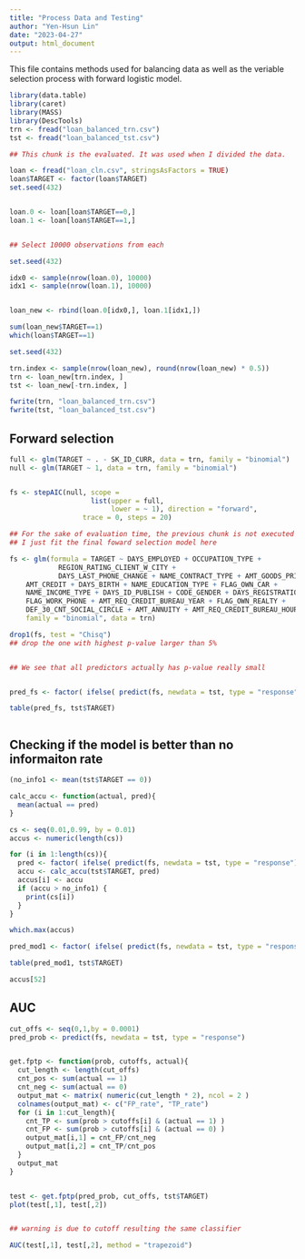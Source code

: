 ```yaml
---
title: "Process Data and Testing"
author: "Yen-Hsun Lin"
date: "2023-04-27"
output: html_document
---
```


This file contains methods used for balancing data as well as the veriable selection process with forward logistic model. 


```r
library(data.table)
library(caret)
library(MASS)
library(DescTools)
trn <- fread("loan_balanced_trn.csv")
tst <- fread("loan_balanced_tst.csv")
```



```r

## This chunk is the evaluated. It was used when I divided the data. 

loan <- fread("loan_cln.csv", stringsAsFactors = TRUE)
loan$TARGET <- factor(loan$TARGET)
set.seed(432)


loan.0 <- loan[loan$TARGET==0,]
loan.1 <- loan[loan$TARGET==1,]


## Select 10000 observations from each 

set.seed(432)

idx0 <- sample(nrow(loan.0), 10000)
idx1 <- sample(nrow(loan.1), 10000)


loan_new <- rbind(loan.0[idx0,], loan.1[idx1,])

sum(loan_new$TARGET==1)
which(loan$TARGET==1)

set.seed(432)

trn.index <- sample(nrow(loan_new), round(nrow(loan_new) * 0.5))
trn <- loan_new[trn.index, ]
tst <- loan_new[-trn.index, ]

fwrite(trn, "loan_balanced_trn.csv")
fwrite(tst, "loan_balanced_tst.csv")
```



## Forward selection 

```r
full <- glm(TARGET ~ . - SK_ID_CURR, data = trn, family = "binomial")
null <- glm(TARGET ~ 1, data = trn, family = "binomial")


fs <- stepAIC(null, scope = 
                    list(upper = full,
                         lower = ~ 1), direction = "forward", 
                  trace = 0, steps = 20)
```



```r

## For the sake of evaluation time, the previous chunk is not executed 
## I just fit the final foward selection model here

fs <- glm(formula = TARGET ~ DAYS_EMPLOYED + OCCUPATION_TYPE + 
            REGION_RATING_CLIENT_W_CITY + 
            DAYS_LAST_PHONE_CHANGE + NAME_CONTRACT_TYPE + AMT_GOODS_PRICE + 
    AMT_CREDIT + DAYS_BIRTH + NAME_EDUCATION_TYPE + FLAG_OWN_CAR + 
    NAME_INCOME_TYPE + DAYS_ID_PUBLISH + CODE_GENDER + DAYS_REGISTRATION + 
    FLAG_WORK_PHONE + AMT_REQ_CREDIT_BUREAU_YEAR + FLAG_OWN_REALTY + 
    DEF_30_CNT_SOCIAL_CIRCLE + AMT_ANNUITY + AMT_REQ_CREDIT_BUREAU_HOUR, 
    family = "binomial", data = trn)

drop1(fs, test = "Chisq")
## drop the one with highest p-value larger than 5%


## We see that all predictors actually has p-value really small 


pred_fs <- factor( ifelse( predict(fs, newdata = tst, type = "response") > 0.5, 1, 0))

table(pred_fs, tst$TARGET)



```

## Checking if the model is better than no informaiton rate 

```r
(no_info1 <- mean(tst$TARGET == 0))

calc_accu <- function(actual, pred){
  mean(actual == pred)
}

cs <- seq(0.01,0.99, by = 0.01)
accus <- numeric(length(cs))

for (i in 1:length(cs)){
  pred <- factor( ifelse( predict(fs, newdata = tst, type = "response") > cs[i], 1, 0))
  accu <- calc_accu(tst$TARGET, pred)
  accus[i] <- accu
  if (accu > no_info1) {
    print(cs[i])
  }
}

which.max(accus)

pred_mod1 <- factor( ifelse( predict(fs, newdata = tst, type = "response") > 0.52, 1, 0))

table(pred_mod1, tst$TARGET)

accus[52]
```



## AUC

```r
cut_offs <- seq(0,1,by = 0.0001)
pred_prob <- predict(fs, newdata = tst, type = "response")


get.fptp <- function(prob, cutoffs, actual){
  cut_length <- length(cut_offs)
  cnt_pos <- sum(actual == 1)
  cnt_neg <- sum(actual == 0)
  output_mat <- matrix( numeric(cut_length * 2), ncol = 2 )
  colnames(output_mat) <- c("FP_rate", "TP_rate")
  for (i in 1:cut_length){
    cnt_TP <- sum(prob > cutoffs[i] & (actual == 1) )
    cnt_FP <- sum(prob > cutoffs[i] & (actual == 0) )
    output_mat[i,1] = cnt_FP/cnt_neg
    output_mat[i,2] = cnt_TP/cnt_pos
  }
  output_mat
}


test <- get.fptp(pred_prob, cut_offs, tst$TARGET)
plot(test[,1], test[,2])


## warning is due to cutoff resulting the same classifier

AUC(test[,1], test[,2], method = "trapezoid")
```

